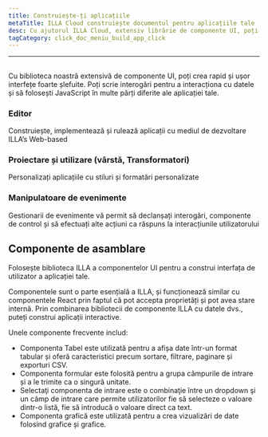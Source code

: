 ```yaml
---
title: Construiește-ți aplicațiile
metaTitle: ILLA Cloud construiește documentul pentru aplicațiile tale
desc: Cu ajutorul ILLA Cloud, extensiv librărie de componente UI, poți crea rapid și ușor interfețe foarte șlefuite
tagCategory: click_doc_meniu_build_app_click
---
```


* * *

## <Heading hidden>Construiește-ți aplicațiile</Heading>

Cu biblioteca noastră extensivă de componente UI, poți crea rapid și ușor interfețe foarte șlefuite. Poți scrie interogări pentru a interacționa cu datele și să folosești JavaScript în multe părți diferite ale aplicației tale.

### Editor

Construiește, implementează și rulează aplicații cu mediul de dezvoltare ILLA’s Web-based

### Proiectare și utilizare (vârstă, Transformatori)

Personalizați aplicațiile cu stiluri și formatări personalizate

### Manipulatoare de evenimente

Gestionarii de evenimente vă permit să declanșați interogări, componente de control și să efectuați alte acțiuni ca răspuns la interacțiunile utilizatorului

## Componente de asamblare

Folosește biblioteca ILLA a componentelor UI pentru a construi interfața de utilizator a aplicației tale.

Componentele sunt o parte esențială a ILLA, și funcționează similar cu componentele React prin faptul că pot accepta proprietăți și pot avea stare internă. Prin combinarea bibliotecii de componente ILLA cu datele dvs., puteți construi aplicații interactive.

Unele componente frecvente includ:

-   Componenta Tabel este utilizată pentru a afișa date într-un format tabular și oferă caracteristici precum sortare, filtrare, paginare și exporturi CSV.
-   Componenta formular este folosită pentru a grupa câmpurile de intrare și a le trimite ca o singură unitate.
-   Selectaţi componenta de intrare este o combinaţie între un dropdown şi un câmp de intrare care permite utilizatorilor fie să selecteze o valoare dintr-o listă, fie să introducă o valoare direct ca text.
-   Componenta grafică este utilizată pentru a crea vizualizări de date folosind grafice și grafice.
